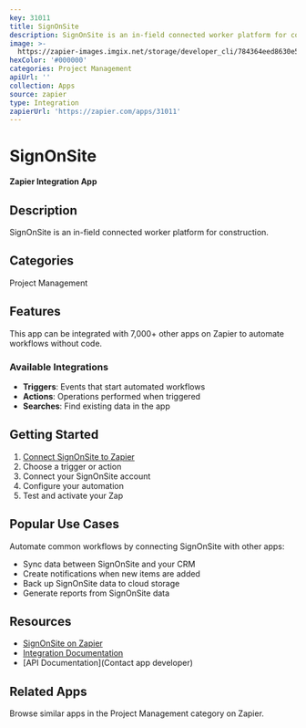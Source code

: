 ```yaml
---
key: 31011
title: SignOnSite
description: SignOnSite is an in-field connected worker platform for construction.
image: >-
  https://zapier-images.imgix.net/storage/developer_cli/784364eed8630e5456312f2ffe3568b3_2.png?auto=format%2Ccompress&ixlib=python-3.0.0&q=50
hexColor: '#000000'
categories: Project Management
apiUrl: ''
collection: Apps
source: zapier
type: Integration
zapierUrl: 'https://zapier.com/apps/31011'
---
```

# SignOnSite

**Zapier Integration App**

## Description

SignOnSite is an in-field connected worker platform for construction.

## Categories

Project Management

## Features

This app can be integrated with 7,000+ other apps on Zapier to automate workflows without code.

### Available Integrations

- **Triggers**: Events that start automated workflows
- **Actions**: Operations performed when triggered
- **Searches**: Find existing data in the app

## Getting Started

1. [Connect SignOnSite to Zapier](https://zapier.com/apps/31011)
2. Choose a trigger or action
3. Connect your SignOnSite account
4. Configure your automation
5. Test and activate your Zap

## Popular Use Cases

Automate common workflows by connecting SignOnSite with other apps:

- Sync data between SignOnSite and your CRM
- Create notifications when new items are added
- Back up SignOnSite data to cloud storage
- Generate reports from SignOnSite data

## Resources

- [SignOnSite on Zapier](https://zapier.com/apps/31011)
- [Integration Documentation](https://zapier.com/apps/31011/integrations)
- [API Documentation](Contact app developer)

## Related Apps

Browse similar apps in the Project Management category on Zapier.

